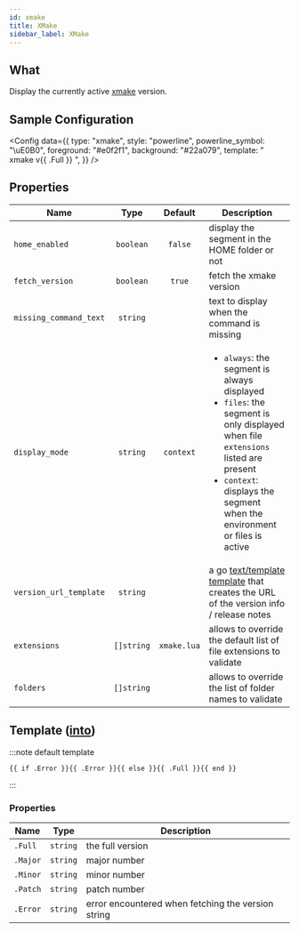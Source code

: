 ```yaml
---
id: xmake
title: XMake
sidebar_label: XMake
---
```


## What

Display the currently active [xmake] version.

## Sample Configuration


<Config
  data={{
    type: "xmake",
    style: "powerline",
    powerline_symbol: "\uE0B0",
    foreground: "#e0f2f1",
    background: "#22a079",
    template: " xmake v{{ .Full }} ",
  }}
/>

## Properties

| Name                   | Type       | Default     | Description                                                                                                                                                                                                                          |
| ---------------------- | :--------: | :---------: | ------------------------------------------------------------------------------------------------------------------------------------------------------------------------------------------------------------------------------------ |
| `home_enabled`         | `boolean`  | `false`     | display the segment in the HOME folder or not                                                                                                                                                                                        |
| `fetch_version`        | `boolean`  | `true`      | fetch the xmake version                                                                                                                                                                                                            |
| `missing_command_text` | `string`   |             | text to display when the command is missing                                                                                                                                                                                          |
| `display_mode`         | `string`   | `context`   | <ul><li>`always`: the segment is always displayed</li><li>`files`: the segment is only displayed when file `extensions` listed are present</li><li>`context`: displays the segment when the environment or files is active</li></ul> |
| `version_url_template` | `string`   |             | a go [text/template][go-text-template] [template][templates] that creates the URL of the version info / release notes                                                                                                                |
| `extensions`           | `[]string` | `xmake.lua` | allows to override the default list of file extensions to validate                                                                                                                                                                   |
| `folders`              | `[]string` |             | allows to override the list of folder names to validate                                                                                                                                                                              |

## Template ([into][templates])

:::note default template

```template
{{ if .Error }}{{ .Error }}{{ else }}{{ .Full }}{{ end }}
```

:::

### Properties

| Name     | Type     | Description                                        |
| -------- | -------- | -------------------------------------------------- |
| `.Full`  | `string` | the full version                                   |
| `.Major` | `string` | major number                                       |
| `.Minor` | `string` | minor number                                       |
| `.Patch` | `string` | patch number                                       |
| `.Error` | `string` | error encountered when fetching the version string |

[go-text-template]: https://golang.org/pkg/text/template/
[templates]: configuration/templates.mdx
[xmake]: https://xmake.io/
